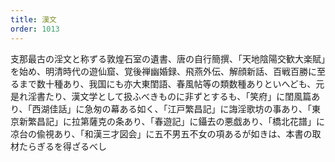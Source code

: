 ```yaml
---
title: 漢文
order: 1013
---
```



支那最古の淫文と称ずる敦煌石室の遺書、唐の自行簡撰、「天地陰陽交歓大楽賦」を始め、明清時代の遊仙窟、覚後禅幽婚録、飛燕外伝、解顔新話、百戦百勝に至るまで数十種あり、我国にも亦大東閨語、春風帖等の類数種ありといへども、元是れ淫書たり、漢文学として扱ふべきものに非ずとするも、「笑府」に閨風篇あり、「西湖佳話」に急匆の幕ある如く、「江戸繁昌記」に誨淫歌坊の事あり、「東京新繁昌記」に拉第薩克の条あり、「春遊記」に鑷去の悪戯あり、「橋北花譜」に凉台の偸視あり、「和漢三才図会」に五不男五不女の項あるが如きは、本書の取材たらぎるを得ざるべし


